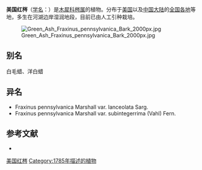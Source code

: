 {{Speciesbox
| image = Fraxinus pensylvanica a1.jpg
| image_caption = 叶子与果实
| status = CR
| status_system = IUCN3.1
| status_ref = <ref>{{cite iucn|url=https://www.iucnredlist.org/details/61918934/0|title=''Fraxinus pennsylvanica'' |author=Westwood, M., Oldfield, S., Jerome, D. & Romero-Severson
 |year=2016 |access-date=10 June 2020}}</ref>
| genus = Fraxinus
| species = pennsylvanica
| authority = {{tsl|en|Humphry Marshall|Marshall}}
| range_map = Fraxinus pennsylvanica range map 3.png
| range_map_caption = 美国红梣的自然分布范围
}}
'''美国红梣'''（[[学名|学名]]：{{lang|la|''Fraxinus pennsylvanica''}}）是[[木犀科|木犀科]][[梣属|梣属]]的植物。分布于[[美国|美国]]以及[[中国大陆|中国大陆]]的[[中国|全国各地]]等地，多生在河湖边岸湿润地段，目前已由人工引种栽培。

[[File:Green_Ash_Fraxinus_pennsylvanica_Bark_2000px.jpg|left]]

== 别名 ==
白毛蜡、洋白蜡

== 异名 ==
* Fraxinus pennsylvanica Marshall var. lanceolata Sarg.
* Fraxinus pennsylvanica Marshall var. subintegerrima (Vahl) Fern.

== 参考文献 ==
<div class="references-small">
* {{cite web| url =http://www.bioinfo.cn/db05/KmzwSpecies.php?action=view&id=14075| title =美国红梣| work =《中国高等植物数据库全库》| publisher =中国科学院微生物研究所| author =昆明植物研究所| accessdate =2009-02-24| deadurl =yes| archiveurl =https://web.archive.org/web/20160305054611/http://www.bioinfo.cn/db05/KmzwSpecies.php?action=view&id=14075| archivedate =2016-03-05}}
</div>
{{Taxonbar|from=Q161164}}

[[Category:梣属|美国红梣]]
[[Category:1785年描述的植物|Category:1785年描述的植物]]


{{植物小作品}}
